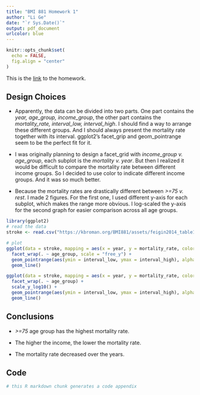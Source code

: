 ```yaml
---
title: "BMI 881 Homework 1"
author: "Li Ge"
date: "`r Sys.Date()`"
output: pdf_document
urlcolor: blue
---
```


```r
knitr::opts_chunk$set(
  echo = FALSE,
  fig.align = "center"
)

```

This is the [link](https://kbroman.org/BMI881/homework1.html) to the homework.

## Design Choices

* Apparently, the data can be divided into two parts. One part contains the *year, age_group, income_group*, the other part contains the *mortality_rate, interval_low, interval_high*. I should find a way to arrange these different groups. And I should always present the mortality rate together with its interval. ggplot2's facet_grip and geom_pointrange seem to be the perfect fit for it.

* I was originally planning to design a facet_grid with *income_group v. age_group*, each subplot is the *mortality v. year*. But then I realized it would be difficult to compare the mortality rate between different income groups. So I decided to use color to indicate different income groups. And it was so much better.

* Because the mortality rates are drastically different between *>=75 v. rest*. I made 2 figures. For the first one, I used different y-axis for each subplot, which makes the range more obvious. I log-scaled the y-axis for the second graph for easier comparison across all age groups.

```r
library(ggplot2)
# read the data
stroke <- read.csv("https://kbroman.org/BMI881/assets/feigin2014_table1_mortality.csv")

# plot
ggplot(data = stroke, mapping = aes(x = year, y = mortality_rate, color = income_group)) + 
  facet_wrap(. ~ age_group, scale = "free_y") + 
  geom_pointrange(aes(ymin = interval_low, ymax = interval_high), alpha = 0.5) + 
  geom_line()

ggplot(data = stroke, mapping = aes(x = year, y = mortality_rate, color = income_group)) + 
  facet_wrap(. ~ age_group) + 
  scale_y_log10() +
  geom_pointrange(aes(ymin = interval_low, ymax = interval_high), alpha = 0.5) + 
  geom_line()

```

## Conclusions

* *>=75* age group has the highest mortality rate.

* The higher the income, the lower the mortality rate.

* The mortality rate decreased over the years.

## Code

```r
# this R markdown chunk generates a code appendix
```